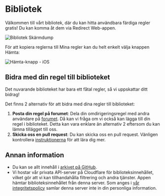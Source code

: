 # Bibliotek

Välkommen till vårt bibliotek, där du kan hitta användbara färdiga regler gratis! Du kan komma åt dem via Redirect Web-appen.

![Bibliotek Skärmdump](/img/library-screenshot.webp)

För att kopiera reglerna till Mina regler kan du helt enkelt välja knappen Hämta:

![Hämta-knapp - iOS](/img/library-get-button-ios.gif)

## Bidra med din regel till biblioteket

Det nuvarande biblioteket har bara ett fåtal regler, så vi uppskattar ditt bidrag!

Det finns 2 alternativ för att bidra med dina regler till biblioteket:

1.  **Posta din regel på forumet**: Dela din omdirigeringsregel med andra användare på [forumet](https://github.com/mshibanami/redirect-web/discussions/categories/redirect-rules). Då kan vi fråga om vi också kan lägga till din regel i biblioteket. Detta kan vara enklare än alternativ 2 eftersom du kan lämna tillägget till oss.
2.  **Skicka oss en pull request**: Du kan skicka oss en pull request. Vänligen kontrollera [instruktionerna](https://github.com/mshibanami/redirect-web/tree/main/library) för att lära dig mer.

## Annan information

- Du kan se allt innehåll i [arkivet på GitHub](https://github.com/mshibanami/redirect-web/tree/main/library).
- Vi hostar vår privata API-server på Cloudflare för biblioteksinnehållet, vilket gör att vi kan tillhandahålla filtrering och andra tjänster. Appen hämtar biblioteksinnehållet från denna server. Som anges i [vår integritetspolicy](privacy-policy.mdx) samlar denna server inte in din personliga information.